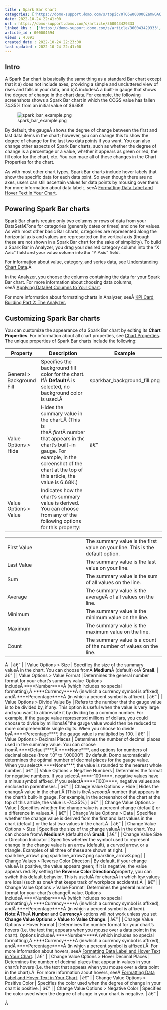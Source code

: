 ```yaml
---
title : Spark Bar Chart
categories: ['https://domo-support.domo.com/s/topic/0TO5w000000ZamwGAC']
date: 2022-10-24 22:41:00
url : https://domo-support.domo.com/s/article/360043429333
linked_kbs :  ['https://domo-support.domo.com/s/article/360043429333', 'https://domo-support.domo.com/s/article/360042925494', 'https://domo-support.domo.com/s/knowledge-base', 'https://domo-support.domo.com/s/article/360043428713', 'https://domo-support.domo.com/s/article/360043429953', 'https://domo-support.domo.com/s/article/360043428693', 'https://domo-support.domo.com/s/article/360043429933', 'https://domo-support.domo.com/s/article/360043429693', 'https://domo-support.domo.com/s/topic/0TO5w000000ZamwGAC', 'https://domo-support.domo.com/s/article/360042925334', 'https://domo-support.domo.com/s/article/360043428673', 'https://domo-support.domo.com/s/article/360043429913']
article_id : 000004694
views : 4,091
created_date : 2022-10-24 22:23:00
last updated : 2022-10-24 22:41:00
---
```




Intro
-----


A Spark Bar chart is basically the same thing as a standard Bar chart except that it a) does not include axes, providing a simple and uncluttered view of rises and falls in your data, and b)Â includesÂ a built-in gauge that shows the degree of change in the chart data. For example, the following screenshots shows a Spark Bar chart in which the COGS value has fallen 74.35% from an initial value of $6.68K.


![spark_bar_example.png](spark_bar_example.png)


By default, the gaugeÂ shows the degree of change between the first and last data items in the chart; however, you can change this to show the degree of change for the last two data points if you want. You can also change other aspects of Spark Bar charts, such as whether the degree of change is a percentage or a value, whether it appears as green or red, the fill color for the chart, etc. You can make all of these changes in the Chart Properties for the chart.


As with most other chart types, Spark Bar charts include hover labels that show the specific data for each data point. So even though there are no axes, users can still ascertain values for data points by mousing over them. For more information about data labels, seeÂ [Formatting Data Label and Hover Text in Your Chart](..\formatting_data_label_and_hover_text_in_your_chart\index.html "Formatting Data Label and Hover Text in Your Chart").


Powering Spark Bar charts
-------------------------


Spark Bar charts require only two columns or rows of data from your DataSetâ€”one for categories (generally dates or times) and one for values. As with most other basic Bar charts, categories are represented along the horizontal axis and values are represented on the vertical axis (though these are not shown in a Spark Bar chart for the sake of simplicity). To build a Spark Bar in Analyzer, you drag your desired category column into the "X Axis" field and your value column into the "Y Axis" field.


For information about value, category, and series data, see [Understanding Chart Data](..\understanding_chart_data\index.html "Understanding Chart Data").Â 


In the Analyzer, you choose the columns containing the data for your Spark Bar chart. For more information about choosing data columns, seeÂ [Applying DataSet Columns to Your Chart](..\applying_dataset_columns_to_your_chart\index.html "Applying DataSet Columns to Your Chart").


For more information about formatting charts in Analyzer, seeÂ [KPI Card Building Part 2: The Analyzer.](..\analyzer_overview\index.md)


Customizing Spark Bar charts
----------------------------


You can customize the appearance of a Spark Bar chart by editing its **Chart Properties**. For information about all chart properties, see [Chart Properties](..\properties_for_data_science_charts\index.html "Chart Properties"). The unique properties of Spark Bar charts include the following:




| Property | Description | Example |
| --- | --- | --- |
| General > Background Fill | Specifies the background fill color for the chart. IfÂ **Default**Â is selected, no background color is used.Â  | sparkbar_background_fill.png |
| Value Options > Hide | Hides the summary value in the chart.Â (This is theÂ *first*Â number that appears in the chart's built-in gauge. For example, in the screenshot of the chart at the top of this article, the value is 6.68K.) | â€” |
| Value Options > Value | Indicates how the chart's summary value is derived. You can choose from any of the following options for this property:

|  |  |
| --- | --- |
| First Value | The summary value is the first value on your line. This is the default option. |
| Last Value | The summary value is the last value on your line. |
| Sum | The summary value is the sum of all values on the line. |
| Average | The summary value is the averageÂ of all values on the line. |
| Minimum | The summary value is the minimum value on the line. |
| Maximum | The summary value is the maximum value on the line. |
| Count | The summary value is a count of the number of values on the line. |

Â  | â€” |
| Value Options > Size | Specifies the size of the summary valueÂ in the chart. You can choose fromÂ **Medium**Â (default) orÂ **Small**. | â€” |
| Value Options > Value Format | Determines the general number format for your chart's summary value. Options includeÂ ****Number****Â (which includes no special formatting),Â ****Currency****Â (in which a currency symbol is affixed), andÂ ****Percentage****Â (in which a percent symbol is affixed). | â€” |
| Value Options > Divide Value By | Refers to the number that the gauge value is to be divided by, if any. This option is useful when the value is very large and you want to abbreviate it by dividing by a common number. For example, if the gauge value represented millions of dollars, you could choose to divide by millionsâ€”the gauge value would then be reduced to more comprehendible single digits. When you choose to divide byÂ ****Percentage****, the gauge value is multiplied by 100. | â€” |
| Value Options > Decimal Places | Determines the number of decimal places used in the summary value. You can choose fromÂ ****Default****,Â ****None****, and options for numbers of decimal places (from ".0" to ".00000"). By default, Domo automatically determines the optimal number of decimal places for the gauge value. When you selectÂ ****None****, the value is rounded to the nearest whole number. | â€” |
| Value Options > Negative Numbers | Determines the format for negative numbers.
If you selectÂ ****-100****, negative values have a minus symbol affixed. If you selectÂ ****(100)****, negative values are enclosed in parentheses. | â€” |
| Change Value Options > Hide | Hides the changeÂ value in the chart.Â (This is theÂ *second*Â number that appears in the chart's built-in gauge. For example, in the screenshot of the chart at the top of this article, the value is -74.35%.) | â€” |
| Change Value Options > Value | Specifies whether the change value is a percent change (default) or a difference in values.Â  | â€” |
| Change Value Options > Data | Specifies whether the change value is derived from the first and last values in the chart (default) or the last two values in the chart.Â  | â€” |
| Change Value Options > Size | Specifies the size of the change valueÂ in the chart. You can choose fromÂ **Medium**Â (default) orÂ **Small**. | â€” |
| Change Value Size > Direction Indicator | Specifies whether the symbol used to represent change in the change value is an arrow (default), a curved arrow, or a triangle. Examples of all three of these are shown at right. | sparkline_arrow1.png
sparkline_arrow2.png
sparkline_arrow3.png |
| Change Values > Reverse Color Direction | By default, if your change valueÂ is positive, the value appears green; if it is negative, the value appears red. By setting the **Reverse Color DirectionÂ**property, you can switch this default behavior. This is usefulÂ for chartsÂ in which low values are ideal (such as oneÂ that keeps track of workplace accidents).Â  | â€” |
| Change Value Options > Value Format | Determines the general number format for your chart's changeÂ value. Options includeÂ ****Number****Â (which includes no special formatting),Â ****Currency****Â (in which a currency symbol is affixed), andÂ ****Percentage****Â (in which a percent symbol is affixed).
**Note:Â**TheÂ **Number** and **Currency**Â options will *not* work unless you set **Change Value Options > Value** to **Value Change**. | â€” |
| Change Value Options > Hover Format | Determines the number format for your chart's hovers (i.e. the text that appears when you mouse over a data point in the chart). Options includeÂ ****Number****Â (which includes no special formatting),Â ****Currency****Â (in which a currency symbol is affixed), andÂ ****Percentage****Â (in which a percent symbol is affixed).Â   For more information about hovers, seeÂ [Formatting Data Label and Hover Text in Your Chart](..\formatting_data_label_and_hover_text_in_your_chart\index.html "Formatting Data Label and Hover Text in Your Chart"). | â€” |
| Change Value Options > Hover Decimal Places | Determines the number of decimal places that appear in values in your chart's hovers (i.e. the text that appears when you mouse over a data point in the chart).Â   For more information about hovers, seeÂ [Formatting Data Label and Hover Text in Your Chart](..\formatting_data_label_and_hover_text_in_your_chart\index.html "Formatting Data Label and Hover Text in Your Chart"). | â€” |
| Change Value Options > Positive Color | Specifies the color used when the degree of change in your chart is positive. | â€” |
| Change Value Options > Negative Color | Specifies the color used when the degree of change in your chart is negative. | â€” |


Â